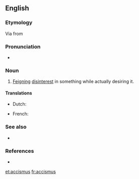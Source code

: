 ==English==

===Etymology===
Via {{etyl|la|en}} {{term|accismus|lang=la}} from {{etyl|grc|en}} {{term|ἀκκισμός||prudery|lang=grc}}
{{examples-right|examples=Oh, but I can't accept this gift!}}

===Pronunciation=== 
* {{IPA|/ækˈsɪzməs/|lang=en}} 

===Noun===
{{head|en|noun}}

# {{context|rhetoric|lang=en}} [[feign|Feigning]] [[disinterest]] in something while actually desiring it.

====Translations====
{{trans-top|Feigning disinterest in something while actually desiring it.}}
* Dutch: {{t|nl|accismus|m}}
{{trans-mid}}
* French: {{t+|fr|accisme|m}}
{{trans-bottom}}

===See also===
* {{projectlink|wikipedia}}

===References===
* {{R:Silva Rhetoricae}}

[[et:accismus]]
[[fr:accismus]]